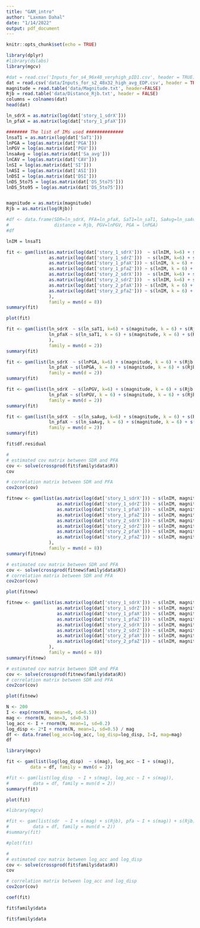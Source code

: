 ```yaml
---
title: "GAM_intro"
author: "Laxman Dahal"
date: "1/14/2022"
output: pdf_document
---
```


```r
knitr::opts_chunk$set(echo = TRUE)
```

```r
library(dplyr)
#library(dslabs)
library(mgcv)
```

```r
#dat = read.csv('Inputs_for_s4_96x48_veryhigh_pID1.csv', header = TRUE)
dat = read.csv('data/Inputs_for_s2_48x32_high_avg_EDP.csv', header = TRUE)
magnitude = read.table('data/Magnitude.txt', header=FALSE)
Rjb = read.table('data/Distance_Rjb.txt', header = FALSE)
columns = colnames(dat)
head(dat)
```


```r
ln_sdrX = as.matrix(log(dat['story_1_sdrX']))
ln_pfaX = as.matrix(log(dat['story_1_pfaX']))

######## The list of IMs used ##############
lnsaT1 = as.matrix(log(dat['SaT1']))
lnPGA = log(as.matrix(dat['PGA']))
lnPGV = log(as.matrix(dat['PGV']))
lnsaAvg = log(as.matrix(dat['Sa_avg']))
lnCAV = log(as.matrix(dat['CAV']))
lnSI = log(as.matrix(dat['SI']))
lnASI = log(as.matrix(dat['ASI']))
lnDSI = log(as.matrix(dat['DSI']))
lnDS_5to75 = log(as.matrix(dat['DS_5to75']))
lnDS_5to95 = log(as.matrix(dat['DS_5to75']))


magnitude = as.matrix(magnitude)
Rjb = as.matrix(log(Rjb))

#df <- data.frame(SDR=ln_sdrX, PFA=ln_pfaX, SaT1=ln_saT1, SaAvg=ln_saAvg, magnitude=magnitude, 
#                 distance = Rjb, PGV=lnPGV, PGA = lnPGA)
#df
```

```r
lnIM = lnsaT1

fit <- gam(list(as.matrix(log(dat['story_1_sdrX']))  ~ s(lnIM, k=6) + s(magnitude, k=6) + s(Rjb, k=6),
                as.matrix(log(dat['story_1_sdrZ']))  ~ s(lnIM, k=6) + s(magnitude, k=6) + s(Rjb, k=6),
                as.matrix(log(dat['story_1_pfaX'])) ~ s(lnIM, k = 6) + s(magnitude, k=6) + s(Rjb,k=6),
                as.matrix(log(dat['story_1_pfaZ'])) ~ s(lnIM, k = 6) + s(magnitude, k=6) + s(Rjb,k=6),
                as.matrix(log(dat['story_2_sdrX']))  ~ s(lnIM, k=6) + s(magnitude, k=6) + s(Rjb, k=6),
                as.matrix(log(dat['story_2_sdrZ']))  ~ s(lnIM, k=6) + s(magnitude, k=6) + s(Rjb, k=6),
                as.matrix(log(dat['story_2_pfaX'])) ~ s(lnIM, k = 6) + s(magnitude, k=6) + s(Rjb,k=6),
                as.matrix(log(dat['story_2_pfaZ'])) ~ s(lnIM, k = 6) + s(magnitude, k=6) + s(Rjb,k=6)
                ),
                family = mvn(d = 8))
summary(fit)
```

```r
plot(fit)
```


```r

fit <- gam(list(ln_sdrX  ~ s(ln_saT1, k=6) + s(magnitude, k = 6) + s(Rjb, k = 6), 
                ln_pfaX ~ s(ln_saT1, k = 6) + s(magnitude, k = 6) + s(Rjb, k = 6)
                ),
                family = mvn(d = 2))
summary(fit)
```


```r


fit <- gam(list(ln_sdrX  ~ s(lnPGA, k=6) + s(magnitude, k = 6) + s(Rjb, k = 6), 
                ln_pfaX ~ s(lnPGA, k = 6) + s(magnitude, k = 6) + s(Rjb, k = 6)),
                family = mvn(d = 2))
summary(fit)
```

```r


fit <- gam(list(ln_sdrX  ~ s(lnPGV, k=6) + s(magnitude, k = 6) + s(Rjb, k = 6), 
                ln_pfaX ~ s(lnPGV, k = 6) + s(magnitude, k = 6) + s(Rjb, k = 6)),
                family = mvn(d = 2))
summary(fit)
```

```r


fit <- gam(list(ln_sdrX  ~ s(ln_saAvg, k=6) + s(magnitude, k = 6) + s(Rjb, k = 6), 
                ln_pfaX ~ s(ln_saAvg, k = 6) + s(magnitude, k = 6) + s(Rjb, k = 6)),
                family = mvn(d = 2))
summary(fit)
```




```r
fit$df.residual
```

```r
#
# estimated cov matrix between SDR and PFA
cov <- solve(crossprod(fit$family$data$R))
cov
```

```r
# correlation matrix between SDR and PFA
cov2cor(cov)
```





```r
fitnew <- gam(list(as.matrix(log(dat['story_1_sdrX'])) ~ s(lnIM, magnitude, Rjb, k=5),
                   as.matrix(log(dat['story_1_sdrZ'])) ~ s(lnIM, magnitude, Rjb, k=5),
                   as.matrix(log(dat['story_1_pfaX'])) ~ s(lnIM, magnitude, Rjb, k=5),
                   as.matrix(log(dat['story_1_pfaZ'])) ~ s(lnIM, magnitude, Rjb, k=5),
                   as.matrix(log(dat['story_2_sdrX'])) ~ s(lnIM, magnitude, Rjb, k=5),
                   as.matrix(log(dat['story_2_sdrZ'])) ~ s(lnIM, magnitude, Rjb, k=5),
                   as.matrix(log(dat['story_2_pfaX'])) ~ s(lnIM, magnitude, Rjb, k=5),
                   as.matrix(log(dat['story_2_pfaZ'])) ~ s(lnIM, magnitude, Rjb, k=5)
                ),
                family = mvn(d = 8))
summary(fitnew)
```

```r
# estimated cov matrix between SDR and PFA
cov <- solve(crossprod(fitnew$family$data$R))
# correlation matrix between SDR and PFA
cov2cor(cov)
```

```r
plot(fitnew)
```

```r
fitnew <- gam(list(as.matrix(log(dat['story_1_sdrX'])) ~ s(lnIM, magnitude, k=5) + s(lnIM, Rjb, k=5),
                   as.matrix(log(dat['story_1_sdrZ'])) ~ s(lnIM, magnitude, k=5) + s(lnIM, Rjb, k=5),
                   as.matrix(log(dat['story_1_pfaX'])) ~ s(lnIM, magnitude, k=5) + s(lnIM, Rjb, k=5),
                   as.matrix(log(dat['story_1_pfaZ'])) ~ s(lnIM, magnitude, k=5) + s(lnIM, Rjb, k=5),
                   as.matrix(log(dat['story_2_sdrX'])) ~ s(lnIM, magnitude, k=5) + s(lnIM, Rjb, k=5),
                   as.matrix(log(dat['story_2_sdrZ'])) ~ s(lnIM, magnitude, k=5) + s(lnIM, Rjb, k=5),
                   as.matrix(log(dat['story_2_pfaX'])) ~ s(lnIM, magnitude, k=5) + s(lnIM, Rjb, k=5),
                   as.matrix(log(dat['story_2_pfaZ'])) ~ s(lnIM, magnitude, k=5) + s(lnIM, Rjb, k=5)
                ),
                family = mvn(d = 8))
summary(fitnew)
```

```r
# estimated cov matrix between SDR and PFA
cov <- solve(crossprod(fitnew$family$data$R))
# correlation matrix between SDR and PFA
cov2cor(cov)
```


```r
plot(fitnew)
```

```r
N <- 200
I <- exp(rnorm(N, mean=0, sd=0.5))
mag <- rnorm(N, mean=3, sd=0.5)
log_acc <- I + rnorm(N, mean=1, sd=0.2)
log_disp <- 2*I + rnorm(N, mean=1, sd=0.5) / mag
df <- data.frame(log_acc=log_acc, log_disp=log_disp, I=I, mag=mag)
df
```

```r

library(mgcv)

fit <- gam(list(log(log_disp)  ~ s(mag), log_acc ~ I + s(mag)),
         data = df, family = mvn(d = 2))

#fit <- gam(list(log_disp  ~ I + s(mag), log_acc ~ I + s(mag)),
#         data = df, family = mvn(d = 2))
summary(fit)

plot(fit)
```

```r

#library(mgcv)

#fit <- gam(list(sdr  ~ I + s(mag) + s(Rjb), pfa ~ I + s(mag)) + s(Rjb),
#         data = df, family = mvn(d = 2))
#summary(fit)

#plot(fit)
```


```r
#
# estimated cov matrix between log_acc and log_disp
cov <- solve(crossprod(fit$family$data$R))
cov
```

```r
# correlation matrix between log_acc and log_disp
cov2cor(cov)
```


```r
coef(fit)
```


```r
fit$family$data
```

```r
fit$family$data
```












